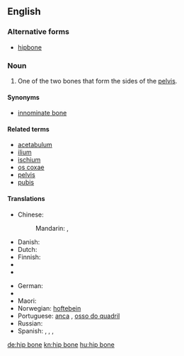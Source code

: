 {{wikipedia}}
==English==

===Alternative forms===
* [[hipbone]]

===Noun===
{{en-noun|head=[[hip]] [[bone]]}}

# {{context|skeleton}} One of the two bones that form the sides of the [[pelvis]].

====Synonyms====
* [[innominate bone]]

====Related terms====
*[[acetabulum]]
*[[ilium]]
*[[ischium]]
*[[os coxae]]
*[[pelvis]]
*[[pubis]]

====Translations====
{{trans-top|bone}}
* Chinese:
*: Mandarin: {{t|cmn|髖骨|sc=Hani}}, {{t|cmn|髋骨|tr=kuāngǔ|sc=Hani}}
* Danish: {{t-|da|hofteben|n}}
* Dutch: {{t-|nl|heupbeen|n}}
* Finnish: {{t+|fi|lonkkaluu}}
* {{trreq|fr}}
* {{trreq|gl}}
{{trans-mid}}
* German: {{t-|de|Hüftknochen|m}}
* {{trreq|it}}
* Maori: {{t|mi|himu}}
* Norwegian: [[hoftebein]]
* Portuguese: [[anca]] {{qualifier|Portugal}}, [[osso do quadril]] {{qualifier|Brazil}}
* Russian: {{t+|ru|тазовый|alt=тазовая}} {{t+|ru|кость|f}}
* Spanish: {{t-|es|hueso de la cadera|m}}, {{t+|es|coxal|m}}, {{t-|es|hueso coxal|m}},  {{t-|es|hueso innominado|m}}
{{trans-bottom}}

[[de:hip bone]]
[[kn:hip bone]]
[[hu:hip bone]]